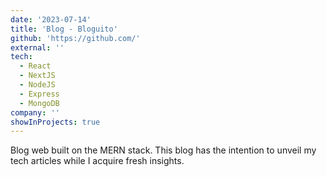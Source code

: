 ```yaml
---
date: '2023-07-14'
title: 'Blog - Bloguito'
github: 'https://github.com/'
external: ''
tech:
  - React
  - NextJS
  - NodeJS
  - Express
  - MongoDB
company: ''
showInProjects: true
---
```


Blog web built on the MERN stack. This blog has the intention to unveil my tech articles while I acquire fresh insights.